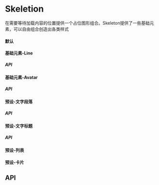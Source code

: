 

<Meta title="Components/Skeleton" component={Skeleton} />

# Skeletion

在需要等待加载内容的位置提供一个占位图形组合。Skeleton提供了一些基础元素，可以自由组合创造出各类样式

#### 默认

<Canvas>
  <Story name="Basic">
    <Skeleton/>
  </Story>
</Canvas>

#### 基础元素-Line

<Canvas>
  <Story name="Line">
    <Skeleton.Line/>
  </Story>
</Canvas>

##### API

<ArgsTable of={Skeleton.Line} />

#### 基础元素-Avatar

<Canvas>
  <Story name="Avatar">
    <Skeleton.Avatar/>
  </Story>
</Canvas>

##### API

<ArgsTable of={Skeleton.Avatar} />

#### 预设-文字段落

<Canvas>
  <Story name="Paragraph">
    <Skeleton.Paragraph/>
  </Story>
</Canvas>

##### API

<ArgsTable of={Skeleton.Paragraph} />

#### 预设-文字标题

<Canvas>
  <Story name="Title">
    <Skeleton.Title/>
  </Story>
</Canvas>

##### API

<ArgsTable of={Skeleton.Title} />

#### 预设-列表

<Canvas>
  <Story name="List">
    <Skeleton.List/>
  </Story>
</Canvas>

#### 预设-卡片

<Canvas>
  <Story name="Card">
    <Skeleton.Card/>
  </Story>
</Canvas>

## API
<ArgsTable of={Skeleton} />
